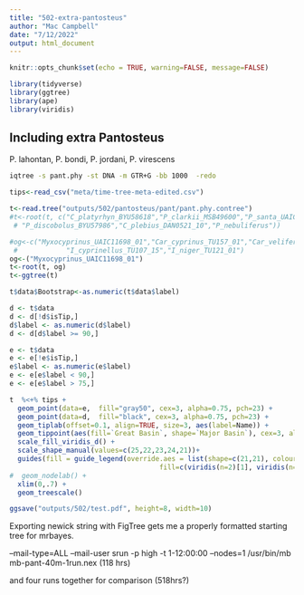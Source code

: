 ```yaml
---
title: "502-extra-pantosteus"
author: "Mac Campbell"
date: "7/12/2022"
output: html_document
---
```


```r
knitr::opts_chunk$set(echo = TRUE, warning=FALSE, message=FALSE)
```

```r
library(tidyverse)
library(ggtree)
library(ape)
library(viridis)
```

## Including extra Pantosteus
P. lahontan, P. bondi, P. jordani, P. virescens

```sh
iqtree -s pant.phy -st DNA -m GTR+G -bb 1000  -redo
```

```r
tips<-read_csv("meta/time-tree-meta-edited.csv")
```

```r
t<-read.tree("outputs/502/pantosteus/pant/pant.phy.contree")
#t<-root(t, c("C_platyrhyn_BYU58618","P_clarkii_MSB49600","P_santa_UAIC12384_01","P_disco_yar_UAIC12776_01_2",
 # "P_discobolus_BYU57986","C_plebius_DAN0521_10","P_nebuliferus"))

#og<-c("Myxocyprinus_UAIC11698_01","Car_cyprinus_TU157_01","Car_velifer_TU108_16","Car_carpio_UAIC11219_08","Cyc_elonga_UAIC11371_01","Cyc_merdion_UNL1_30",
 #            "I_cyprinellus_TU107_15","I_niger_TU121_01")
og<-("Myxocyprinus_UAIC11698_01")
t<-root(t, og)
t<-ggtree(t)

t$data$Bootstrap<-as.numeric(t$data$label)

d <- t$data
d <- d[!d$isTip,]
d$label <- as.numeric(d$label)
d <- d[d$label >= 90,]

e <- t$data
e <- e[!e$isTip,]
e$label <- as.numeric(e$label)
e <- e[e$label < 90,]
e <- e[e$label > 75,]

t  %<+% tips +
  geom_point(data=e,  fill="gray50", cex=3, alpha=0.75, pch=23) +
  geom_point(data=d,  fill="black", cex=3, alpha=0.75, pch=23) +
  geom_tiplab(offset=0.1, align=TRUE, size=3, aes(label=Name)) +
  geom_tippoint(aes(fill=`Great Basin`, shape=`Major Basin`), cex=3, alpha=1) +
  scale_fill_viridis_d() +
  scale_shape_manual(values=c(25,22,23,24,21))+
  guides(fill = guide_legend(override.aes = list(shape=c(21,21), colour="black", 
                                     fill=c(viridis(n=2)[1], viridis(n=2)[2])))) +
#  geom_nodelab() +
  xlim(0,.7) +
  geom_treescale()

ggsave("outputs/502/test.pdf", height=8, width=10)
```


Exporting newick string with FigTree gets me a properly formatted starting tree for mrbayes.


--mail-type=ALL --mail-user
srun -p high -t 1-12:00:00 --nodes=1 /usr/bin/mb mb-pant-40m-1run.nex (118 hrs)

and four runs together for comparison (518hrs?)